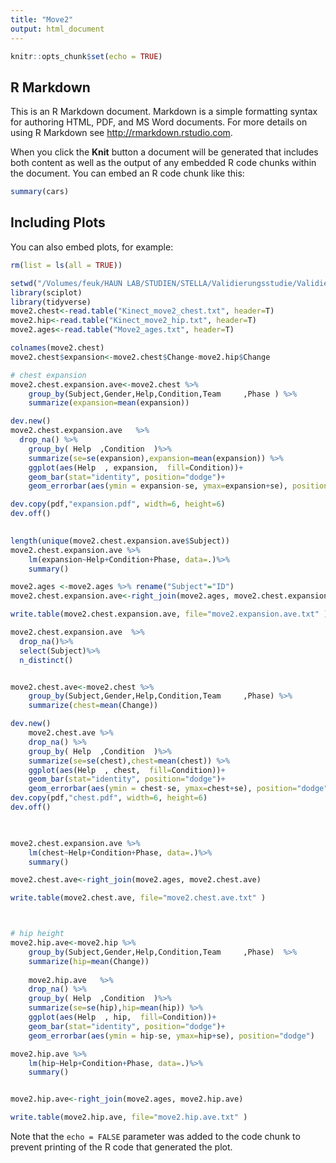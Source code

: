 ```yaml
---
title: "Move2"
output: html_document
---
```


```r
knitr::opts_chunk$set(echo = TRUE)
```

## R Markdown

This is an R Markdown document. Markdown is a simple formatting syntax for authoring HTML, PDF, and MS Word documents. For more details on using R Markdown see <http://rmarkdown.rstudio.com>.

When you click the **Knit** button a document will be generated that includes both content as well as the output of any embedded R code chunks within the document. You can embed an R code chunk like this:

```r
summary(cars)
```

## Including Plots

You can also embed plots, for example:

```r

rm(list = ls(all = TRUE))

setwd("/Volumes/feuk/HAUN LAB/STUDIEN/STELLA/Validierungsstudie/Validierung-R/Kinect Daten/Move2")
library(sciplot)
library(tidyverse)
move2.chest<-read.table("Kinect_move2_chest.txt", header=T)
move2.hip<-read.table("Kinect_move2_hip.txt", header=T)
move2.ages<-read.table("Move2_ages.txt", header=T)

colnames(move2.chest)
move2.chest$expansion<-move2.chest$Change-move2.hip$Change

# chest expansion 
move2.chest.expansion.ave<-move2.chest %>% 
	group_by(Subject,Gender,Help,Condition,Team     ,Phase ) %>% 
	summarize(expansion=mean(expansion)) 

dev.new()
move2.chest.expansion.ave	%>% 
  drop_na()	%>%
	group_by( Help  ,Condition  )%>% 
	summarize(se=se(expansion),expansion=mean(expansion)) %>% 
	ggplot(aes(Help  , expansion,  fill=Condition))+
	geom_bar(stat="identity", position="dodge")+
	geom_errorbar(aes(ymin = expansion-se, ymax=expansion+se), position="dodge")+ggtitle("Move2")

dev.copy(pdf,"expansion.pdf", width=6, height=6)
dev.off()

	
length(unique(move2.chest.expansion.ave$Subject))
move2.chest.expansion.ave %>% 
	lm(expansion~Help+Condition+Phase, data=.)%>% 
	summary()

move2.ages <-move2.ages %>% rename("Subject"="ID")
move2.chest.expansion.ave<-right_join(move2.ages, move2.chest.expansion.ave)

write.table(move2.chest.expansion.ave, file="move2.expansion.ave.txt" )

move2.chest.expansion.ave  %>% 
  drop_na()%>% 
  select(Subject)%>% 
  n_distinct()


move2.chest.ave<-move2.chest %>% 
	group_by(Subject,Gender,Help,Condition,Team     ,Phase) %>% 
	summarize(chest=mean(Change)) 

dev.new()
	move2.chest.ave	%>% 
	drop_na() %>% 
	group_by( Help  ,Condition  )%>% 
	summarize(se=se(chest),chest=mean(chest)) %>% 
	ggplot(aes(Help  , chest,  fill=Condition))+
	geom_bar(stat="identity", position="dodge")+
	geom_errorbar(aes(ymin = chest-se, ymax=chest+se), position="dodge")+ggtitle("Move2")
dev.copy(pdf,"chest.pdf", width=6, height=6)
dev.off()


	
move2.chest.expansion.ave %>% 
	lm(chest~Help+Condition+Phase, data=.)%>% 
	summary()

move2.chest.ave<-right_join(move2.ages, move2.chest.ave)

write.table(move2.chest.ave, file="move2.chest.ave.txt" )



# hip height
move2.hip.ave<-move2.hip %>% 
	group_by(Subject,Gender,Help,Condition,Team     ,Phase)  %>% 
	summarize(hip=mean(Change)) 
	
	move2.hip.ave	%>% 
	drop_na() %>% 
	group_by( Help  ,Condition  )%>% 
	summarize(se=se(hip),hip=mean(hip)) %>% 
	ggplot(aes(Help  , hip,  fill=Condition))+
	geom_bar(stat="identity", position="dodge")+
	geom_errorbar(aes(ymin = hip-se, ymax=hip+se), position="dodge")

move2.hip.ave %>% 
	lm(hip~Help+Condition+Phase, data=.)%>% 
	summary()


move2.hip.ave<-right_join(move2.ages, move2.hip.ave)

write.table(move2.hip.ave, file="move2.hip.ave.txt" )

```

Note that the `echo = FALSE` parameter was added to the code chunk to prevent printing of the R code that generated the plot.
